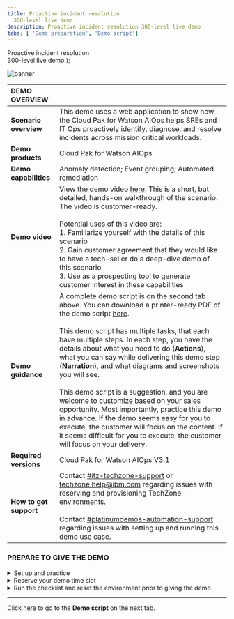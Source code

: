 ```yaml
---
title: Proactive incident resolution
  300-level live demo
description: Proactive incident resolution 300-level live demo
tabs: [ 'Demo preparation', 'Demo script']
---
```


  <span>
    Proactive incident resolution <br/> 300-level live demo
  </span> );

![banner](./images/proactive-incident-resolution-300-prep-github-banner.jpg)

<span id="top"></span>

| DEMO OVERVIEW | |
| :--- | :--- |
| **Scenario overview** | This demo uses a web application to show how the Cloud Pak for Watson AIOps helps SREs and IT Ops proactively identify, diagnose, and resolve incidents across mission critical workloads. |
| **Demo products** | Cloud Pak for Watson AIOps |
| **Demo capabilities** | Anomaly detection; Event grouping; Automated remediation |
| **Demo video** | View the demo video <a href="https://ibm.ent.box.com/s/s6gj05hjc7h0zyvpykc32r71i3xr2ilb" target="_blank" rel="noreferrer">here</a>. This is a short, but detailed, hands-on walkthrough of the scenario. The video is customer-ready. <br/> <br/> Potential uses of this video are: <br/> 1. Familiarize yourself with the details of this scenario <br/> 2. Gain customer agreement that they would like to have a tech-seller do a deep-dive demo of this scenario <br/> 3. Use as a prospecting tool to generate customer interest in these capabilities |
| **Demo guidance** | A complete demo script is on the second tab above. You can download a printer-ready PDF of the demo script <a href="./300-Incident-Resolution-Demo-Script.pdf" target="_blank" rel="noreferrer">here</a>. <br/><br/> This demo script has multiple tasks, that each have multiple steps. In each step, you have the details about what you need to do (**Actions**), what you can say while delivering this demo step (**Narration**), and what diagrams and screenshots you will see. <br/><br/> This demo script is a suggestion, and you are welcome to customize based on your sales opportunity. Most importantly, practice this demo in advance. If the demo seems easy for you to execute, the customer will focus on the content. If it seems difficult for you to execute, the customer will focus on your delivery. |
| **Required versions** | Cloud Pak for Watson AIOps V3.1 |
| **How to get support** | Contact <a href="https://ibm-cloud.slack.com/archives/C0124J683GW" target="_blank" rel="noreferrer">#itz-techzone-support</a> or <a href="mailto:techzone.help@ibm.com">techzone.help@ibm.com</a> regarding issues with reserving and provisioning TechZone environments. <br/><br/> Contact <a href="https://ibm-cloud.slack.com/archives/C0216F39ACU" target="_blank" rel="noreferrer">#platinumdemos-automation-support</a> regarding issues with setting up and running this demo use case. |

### **PREPARE TO GIVE THE DEMO**

<details>

<summary>Set up and practice</summary>
<br/>

You will need to complete these steps:<br/><br/>1. Register for access to <a href="https://cmc.coc-ibm.com/registration" target="_blank" rel="noreferrer">Center of Competency</a> (CoC).<br/><br/>2. Once you get an email confirming your access credentials, go to CoC's <a href="https://cmc.coc-ibm.com/aiops" target="_blank" rel="noreferrer">Cloud Pak for Watson AIOps cluster page</a>.<br/><br/>3. On the cluster page, you will see several clusters. You will be using the **Qui Gon** cluster.

<br/>

<InlineNotification><strong>IMPORTANT</strong>: Watson AIOps is NOT currently multi-tenant. Therefore, only ONE USER can use the environment at a time. Otherwise, you risk overwriting/undoing other users’ demos. You must reserve your timeslot. The reservations are NOT self-enforcing, meaning it’s up to everyone to adhere to only using the demo during the time you’ve reserved and ensuring you finish up prior to the next person’s time slot.</InlineNotification>

<br/>

4.	Reserve the cluster for a self-enablement session, following the steps below:<br/>a. Go to the <a href="https://cmc.coc-ibm.com/calendar/qui-gon" target="_blank" rel="noreferrer">reservations calendar</a>.<br/>b. Make sure your reservation will not interfere with other reservations. Choosing the weekly calendar view at the top right makes it easy to see the duration of reservations, or you can click reservations to see details.<br/>c. Reserve your timeslot and ensure you have sufficient time to set up, practice, and clean up. Reserve one or two hours, and choose self-enablement in the reservation pop-up. You don’t need any opportunity or revenue details to use the cluster for self-enablement.

<br/>

5. In the <a href="https://cmc.coc-ibm.com/cluster/qui-gon" target="_blank" rel="noreferrer">Qui Gon cluster details</a>, go through the list of systems and test that you can log in to each of them with the provided credentials. <br/><br/> **Notes**: <br/> • For logging in to the IBM Automation Hub, use OpenShift as the authentication method. <br/> • The Slack channel you will use is called **#qui-gon-qotd**.

<br/>

6. Practice the demo using the demo script.

<br/>

7. Reset the demo environment by going to IBM Event Manager (Netcool). Go to Automations, select Runbooks, and click **Run** on the **Reset Demo Environment** runbook. Click **Start Runbook**. Click **Run** on each automation step, and ensure it is successful. This process takes a minute or two to complete.

<br/>

**[Go to top](#top)**

</details>

<details>

<summary>Reserve your demo time slot</summary>
<br/>
1. Go to the <a href="https://cmc.coc-ibm.com/calendar/qui-gon" target="_blank" rel="noreferrer">reservations calendar</a> and make your reservation.<br/><br/>2. You will need a bit of time to set up prior to giving the demo (e.g., resetting the demo environment). For a customer demo, you will probably need a timeslot of at least two hours (the estimated delivery time for the demo is 30-60 minutes). You will need to reset the demo environment 15-20 minutes before your demo starts. Doing it any earlier may result in incorrect data.<br/><br/>3. To reserve your time slot, click the day you want and fill in the details in the pop-up menu. Make sure to fill in opportunity number, revenue, etc.

<br/><br/>

**[Go to top](#top)**

</details>

<details>

<summary>Run the checklist and reset the environment prior to giving the demo</summary>
<br/>

1. Complete the checklist below:

<br/>

▢ Have you registered with the CoC and received the CMC credentials? <br/>
▢ Have you reserved the Qui Gon demo system? <br/>
▢ Have you logged into all the various systems? <br/>
▢ Have you successfully run the Reset Demo Runbook? <br/>
▢ Have you validated the RESET so that the AI Manager shows **No Stories**? <br/>
▢ Have you seen that all nodes in the Topology view are **green**? <br/>
▢ Have you checked that the Slack Test Connection succeeded? <br/>
▢ Have you ensured that the QotD Golden Signals in Instana shows normal behaviour? <br/><br/> 2. Open and log in to the systems listed under **Primary Tools/Application UIs** in the <a href="https://cmc.coc-ibm.com/cluster/qui-gon" target="_blank" rel="noreferrer">Qui Gon cluster details</a>. Open a new tab for each system. <br/><br/> 3. You must reset the environment exactly 15-20 minutes before the demo starts. Reset the demo environment by going to IBM Event Manager → Automation → Runbooks, and click **Run** on the **Reset Demo Environment** runbook. Click **Start Runbook**. Click **Run** on each automation step, and ensure it is successful. This process takes a minute or two to complete. <br/><br/> 4. Check that the **#sabine-qotd-reactive** Slack channel is cleared (no story/incident showing). <br/><br/> 5. You’re ready to begin your demo! Remember to execute the runbook to reset the environment when the demo is complete.

<br/>

**[Go to top](#top)**

</details>

***

Click [here](/300-watson-aiops-proactive-incident-resolution/demo-script) to go to the **Demo script** on the next tab.
